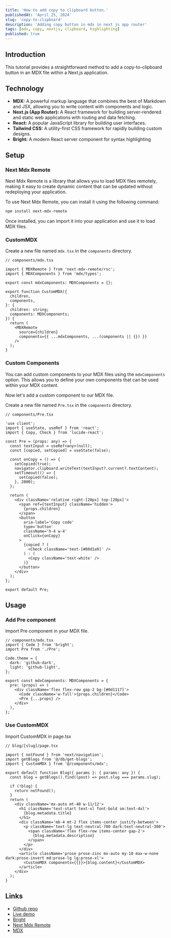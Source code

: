 ```yaml
---
title: 'How to add copy to clipboard button.'
publishedAt: 'April 25, 2024'
slug: 'copy-to-clipboard'
description: 'Adding copy button in mdx in next js app router'
tags: [mdx, copy, nextjs, clipboard, highlighting]
published: true
---
```


<RoundedImage
  src='/snippets/copy-to-clipboard.webp'
  width={800}
  height={600}
  alt='Acme Auth'
/>

## Introduction

This tutorial provides a straightforward method to add a copy-to-clipboard button in an MDX file within a Next.js application.

## Technology

- **MDX:** A powerful markup language that combines the best of Markdown and JSX, allowing you to write content with components and logic.
- **Next.js (App Router):** A React framework for building server-rendered and static web applications with routing and data fetching.
- **React:** A popular JavaScript library for building user interfaces.
- **Tailwind CSS:** A utility-first CSS framework for rapidly building custom designs.
- **Bright:** A modern React server component for syntax highlighting

## Setup

### Next Mdx Remote

Next Mdx Remote is a library that allows you to load MDX files remotely, making it easy to create dynamic content that can be updated without redeploying your application.

To use Next Mdx Remote, you can install it using the following command:

```bash
npm install next-mdx-remote
```

Once installed, you can import it into your application and use it to load MDX files.

### CustomMDX

Create a new file named `mdx.tsx` in the `components` directory.

```tsx
// components/mdx.tsx

import { MDXRemote } from 'next-mdx-remote/rsc';
import { MDXComponents } from 'mdx/types';

export const mdxComponents: MDXComponents = {};

export function CustomMDX({
  children,
  components,
}: {
  children: string;
  components: MDXComponents;
}) {
  return (
    <MDXRemote
      source={children}
      components={{ ...mdxComponents, ...(components || {}) }}
    />
  );
}
```

### Custom Components

You can add custom components to your MDX files using the `mdxComponents` option. This allows you to define your own components that can be used within your MDX content.

Now let's add a custom component to our MDX file.

Create a new file named `Pre.tsx` in the `components` directory.

```tsx
// components/Pre.tsx

'use client';
import { useState, useRef } from 'react';
import { Copy, Check } from 'lucide-react';

const Pre = (props: any) => {
  const textInput = useRef<any>(null);
  const [copied, setCopied] = useState(false);

  const onCopy = () => {
    setCopied(true);
    navigator.clipboard.writeText(textInput?.current?.textContent);
    setTimeout(() => {
      setCopied(false);
    }, 2000);
  };

  return (
    <div className='relative right-[20px] top-[20px]'>
      <span ref={textInput} className='hidden'>
        {props.children}
      </span>
      <button
        aria-label='Copy code'
        type='button'
        className='h-4 w-4'
        onClick={onCopy}
      >
        {copied ? (
          <Check className='text-[#80d1a9]' />
        ) : (
          <Copy className='text-white' />
        )}
      </button>
    </div>
  );
};

export default Pre;
```

## Usage

### Add Pre component

Import Pre component in your MDX file.

```tsx
// components/mdx.tsx
import { Code } from 'bright';
import Pre from './Pre';

Code.theme = {
  dark: 'github-dark',
  light: 'github-light',
};

export const mdxComponents: MDXComponents = {
  pre: (props) => (
    <div className='flex flex-row gap-2 bg-[#0d1117]'>
      <Code className='w-full'>{props.children}</Code>
      <Pre {...props} />
    </div>
  ),
};
```

### Use CustomMDX

Import CustomMDX in page.tsx

```tsx
// blog/[slug]/page.tsx

import { notFound } from 'next/navigation';
import getBlogs from '@/db/get-blogs';
import { CustomMDX } from '@/components/mdx';

export default function Blog({ params }: { params: any }) {
  const blog = getBlogs().find((post) => post.slug === params.slug);

  if (!blog) {
    return notFound();
  }
  return (
    <div className='mx-auto mt-40 w-11/12'>
      <h1 className='text-start text-xl font-bold sm:text-4xl'>
        {blog.metadata.title}
      </h1>
      <div className='mb-4 mt-2 flex items-center justify-between'>
        <p className='text-lg text-neutral-700 dark:text-neutral-300'>
          <span className='flex flex-row items-center gap-2'>
            {blog.metadata.description}
          </span>
        </p>
      </div>
      <article className='prose prose-zinc mx-auto my-10 max-w-none dark:prose-invert md:prose-lg lg:prose-xl'>
        <CustomMDX components={{}}>{blog.content}</CustomMDX>
      </article>
    </div>
  );
}
```

## Links

- [Github repo](https://www.github.com/patelvivekdev/copy-to-clipboard)
- [Live demo](https://copy-to-clipboard-patelvivekdev.vercel.app/)
- [Bright](https://bright.codehike.org/)
- [Next Mdx Remote](https://github.com/hashicorp/next-mdx-remote)
- [MDX](https://mdxjs.com)
